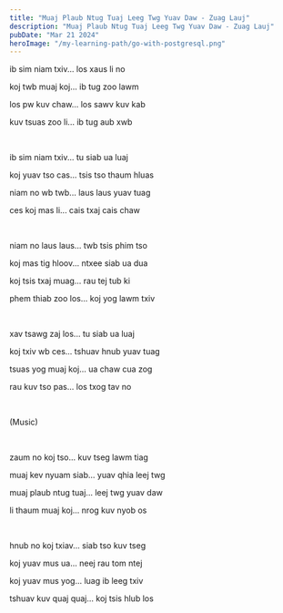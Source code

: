 ```yaml
---
title: "Muaj Plaub Ntug Tuaj Leeg Twg Yuav Daw - Zuag Lauj"
description: "Muaj Plaub Ntug Tuaj Leeg Twg Yuav Daw - Zuag Lauj"
pubDate: "Mar 21 2024"
heroImage: "/my-learning-path/go-with-postgresql.png"
---
```


ib sim niam txiv... los xaus li no

koj twb muaj koj... ib tug zoo lawm

los pw kuv chaw... los sawv kuv kab

kuv tsuas zoo li... ib tug aub xwb

<br />

ib sim niam txiv... tu siab ua luaj

koj yuav tso cas... tsis tso thaum hluas

niam no wb twb... laus laus yuav tuag

ces koj mas li... cais txaj cais chaw

<br />

niam no laus laus... twb tsis phim tso

koj mas tig hloov... ntxee siab ua dua

koj tsis txaj muag... rau tej tub ki

phem thiab zoo los... koj yog lawm txiv

<br />

xav tsawg zaj los... tu siab ua luaj

koj txiv wb ces... tshuav hnub yuav tuag

tsuas yog muaj koj... ua chaw cua zog

rau kuv tso pas... los txog tav no

<br />

(Music)

<br />

zaum no koj tso... kuv tseg lawm tiag

muaj kev nyuam siab... yuav qhia leej twg

muaj plaub ntug tuaj... leej twg yuav daw

li thaum muaj koj... nrog kuv nyob os

<br />

hnub no koj txiav... siab tso kuv tseg

koj yuav mus ua... neej rau tom ntej

koj yuav mus yog... luag ib leeg txiv

tshuav kuv quaj quaj... koj tsis hlub los
